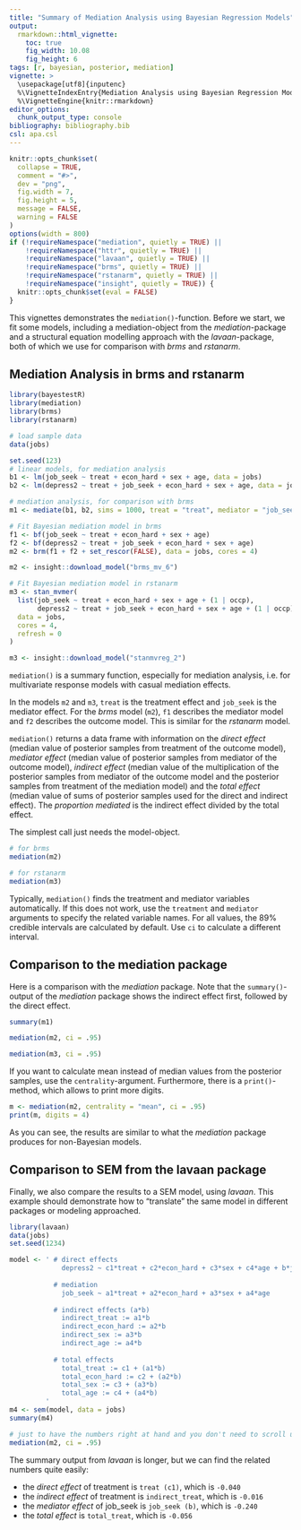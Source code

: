 ```yaml
---
title: "Summary of Mediation Analysis using Bayesian Regression Models"
output: 
  rmarkdown::html_vignette:
    toc: true
    fig_width: 10.08
    fig_height: 6
tags: [r, bayesian, posterior, mediation]
vignette: >
  \usepackage[utf8]{inputenc}
  %\VignetteIndexEntry{Mediation Analysis using Bayesian Regression Models}
  %\VignetteEngine{knitr::rmarkdown}
editor_options: 
  chunk_output_type: console
bibliography: bibliography.bib
csl: apa.csl
---
```


```r
knitr::opts_chunk$set(
  collapse = TRUE, 
  comment = "#>", 
  dev = "png", 
  fig.width = 7, 
  fig.height = 5, 
  message = FALSE, 
  warning = FALSE
)
options(width = 800)
if (!requireNamespace("mediation", quietly = TRUE) ||
    !requireNamespace("httr", quietly = TRUE) ||
    !requireNamespace("lavaan", quietly = TRUE) ||
    !requireNamespace("brms", quietly = TRUE) ||
    !requireNamespace("rstanarm", quietly = TRUE) ||
    !requireNamespace("insight", quietly = TRUE)) {
  knitr::opts_chunk$set(eval = FALSE)
}
```

This vignettes demonstrates the `mediation()`-function. Before we start, we fit some models, including a mediation-object from the _mediation_-package and a structural equation modelling approach with the _lavaan_-package, both of which we use for comparison with _brms_ and _rstanarm_.

## Mediation Analysis in brms and rstanarm

```r
library(bayestestR)
library(mediation)
library(brms)
library(rstanarm)

# load sample data
data(jobs)

set.seed(123)
# linear models, for mediation analysis
b1 <- lm(job_seek ~ treat + econ_hard + sex + age, data = jobs)
b2 <- lm(depress2 ~ treat + job_seek + econ_hard + sex + age, data = jobs)

# mediation analysis, for comparison with brms
m1 <- mediate(b1, b2, sims = 1000, treat = "treat", mediator = "job_seek")
```
```r
# Fit Bayesian mediation model in brms
f1 <- bf(job_seek ~ treat + econ_hard + sex + age)
f2 <- bf(depress2 ~ treat + job_seek + econ_hard + sex + age)
m2 <- brm(f1 + f2 + set_rescor(FALSE), data = jobs, cores = 4)

```
```r
m2 <- insight::download_model("brms_mv_6")
```
```r
# Fit Bayesian mediation model in rstanarm
m3 <- stan_mvmer(
  list(job_seek ~ treat + econ_hard + sex + age + (1 | occp),
       depress2 ~ treat + job_seek + econ_hard + sex + age + (1 | occp)),
  data = jobs,
  cores = 4,
  refresh = 0
)
```
```r
m3 <- insight::download_model("stanmvreg_2")
```

`mediation()` is a summary function, especially for mediation analysis, i.e. for multivariate response models with casual mediation effects.

In the models `m2` and `m3`, `treat` is the treatment effect and `job_seek` is the mediator effect. For the *brms* model (`m2`), `f1` describes the mediator model and `f2` describes the outcome model. This is similar for the *rstanarm* model.

`mediation()` returns a data frame with information on the _direct effect_ (median value of posterior samples from treatment of the outcome model), _mediator effect_ (median value of posterior samples from mediator of the outcome model), _indirect effect_ (median value of the multiplication of the posterior samples from mediator of the outcome model and the posterior samples from treatment of the mediation model) and the _total effect_ (median value of sums of posterior samples used for the direct and indirect effect). The _proportion mediated_ is the indirect effect divided by the total effect. 

The simplest call just needs the model-object.

```r
# for brms
mediation(m2)

# for rstanarm
mediation(m3)
```

Typically, `mediation()` finds the treatment and mediator variables automatically. If this does not work, use the `treatment` and `mediator` arguments to specify the related variable names. For all values, the 89% credible intervals are calculated by default. Use `ci` to calculate a different interval. 

## Comparison to the mediation package

Here is a comparison with the _mediation_ package. Note that the `summary()`-output of the _mediation_ package shows the indirect effect first, followed by the direct effect.

```r
summary(m1)

mediation(m2, ci = .95)

mediation(m3, ci = .95)
```

If you want to calculate mean instead of median values from the posterior samples, use the `centrality`-argument. Furthermore, there is a `print()`-method, which allows to print more digits.

```r
m <- mediation(m2, centrality = "mean", ci = .95)
print(m, digits = 4)
```

As you can see, the results are similar to what the _mediation_ package produces for non-Bayesian models.

## Comparison to SEM from the lavaan package

Finally, we also compare the results to a SEM model, using *lavaan*. This example should demonstrate how to "translate" the same model in different packages or modeling approached.

```r
library(lavaan)
data(jobs)
set.seed(1234)

model <- ' # direct effects
             depress2 ~ c1*treat + c2*econ_hard + c3*sex + c4*age + b*job_seek
             
           # mediation
             job_seek ~ a1*treat + a2*econ_hard + a3*sex + a4*age
             
           # indirect effects (a*b)
             indirect_treat := a1*b
             indirect_econ_hard := a2*b
             indirect_sex := a3*b
             indirect_age := a4*b
             
           # total effects
             total_treat := c1 + (a1*b)
             total_econ_hard := c2 + (a2*b)
             total_sex := c3 + (a3*b)
             total_age := c4 + (a4*b)
         '
m4 <- sem(model, data = jobs)
summary(m4)

# just to have the numbers right at hand and you don't need to scroll up
mediation(m2, ci = .95)
```

The summary output from *lavaan* is longer, but we can find the related numbers quite easily:

- the _direct effect_ of treatment is `treat (c1)`, which is `-0.040`
- the _indirect effect_ of treatment is `indirect_treat`, which is `-0.016`
- the _mediator effect_ of job_seek is `job_seek (b)`, which is `-0.240`
- the _total effect_ is `total_treat`, which is `-0.056`
